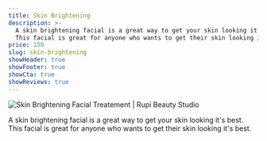 ```yaml
---
title: Skin Brightening
description: >-
  A skin brightening facial is a great way to get your skin looking it's best.
  This facial is great for anyone who wants to get their skin looking it's best.
price: 150
slug: skin-brightening
showHeader: true
showFooter: true
showCta: true
showReviews: true
---
```


![Skin Brightening Facial Treatement | Rupi Beauty Studio](/uploads/services/facial.webp 'Skin Brightening Facial Treatement | Rupi Beauty Studio')

A skin brightening facial is a great way to get your skin looking it's best. This facial is great for anyone who wants to get their skin looking it's best.
